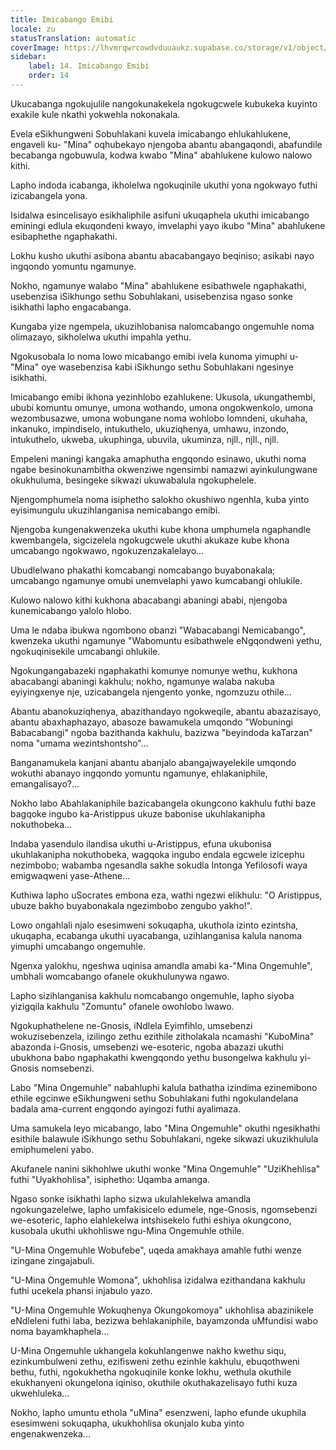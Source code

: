 ```yaml
---
title: Imicabango Emibi
locale: zu
statusTranslation: automatic
coverImage: https://lhvmrqwrcowdvduuaukz.supabase.co/storage/v1/object/public/strapi-uploads/small_cover-tratado-de-psicologia-revolucionaria.webp-5e15e1cec4e0ebebcde5d7fc7565d8fd.webp
sidebar:
    label: 14. Imicabango Emibi
    order: 14
---
```

Ukucabanga ngokujulile nangokunakekela ngokugcwele kubukeka kuyinto exakile kule nkathi yokwehla nokonakala.

Evela eSikhungweni Sobuhlakani kuvela imicabango ehlukahlukene, engaveli ku- "Mina" oqhubekayo njengoba abantu abangaqondi, abafundile becabanga ngobuwula, kodwa kwabo "Mina" abahlukene kulowo nalowo kithi.

Lapho indoda icabanga, ikholelwa ngokuqinile ukuthi yona ngokwayo futhi izicabangela yona.

Isidalwa esincelisayo esikhaliphile asifuni ukuqaphela ukuthi imicabango eminingi edlula ekuqondeni kwayo, imvelaphi yayo ikubo "Mina" abahlukene esibaphethe ngaphakathi.

Lokhu kusho ukuthi asibona abantu abacabangayo beqiniso; asikabi nayo ingqondo yomuntu ngamunye.

Nokho, ngamunye walabo "Mina" abahlukene esibathwele ngaphakathi, usebenzisa iSikhungo sethu Sobuhlakani, usisebenzisa ngaso sonke isikhathi lapho engacabanga.

Kungaba yize ngempela, ukuzihlobanisa nalomcabango ongemuhle noma olimazayo, sikholelwa ukuthi impahla yethu.

Ngokusobala lo noma lowo micabango emibi ivela kunoma yimuphi u-"Mina" oye wasebenzisa kabi iSikhungo sethu Sobuhlakani ngesinye isikhathi.

Imicabango emibi ikhona yezinhlobo ezahlukene: Ukusola, ukungathembi, ububi komuntu omunye, umona wothando, umona ongokwenkolo, umona wezombusazwe, umona wobungane noma wohlobo lomndeni, ukuhaha, inkanuko, impindiselo, intukuthelo, ukuziqhenya, umhawu, inzondo, intukuthelo, ukweba, ukuphinga, ubuvila, ukuminza, njll., njll., njll.

Empeleni maningi kangaka amaphutha engqondo esinawo, ukuthi noma ngabe besinokunambitha okwenziwe ngensimbi namazwi ayinkulungwane okukhuluma, besingeke sikwazi ukuwabalula ngokuphelele.

Njengomphumela noma isiphetho salokho okushiwo ngenhla, kuba yinto eyisimungulu ukuzihlanganisa nemicabango emibi.

Njengoba kungenakwenzeka ukuthi kube khona umphumela ngaphandle kwembangela, sigcizelela ngokugcwele ukuthi akukaze kube khona umcabango ngokwawo, ngokuzenzakalelayo...

Ubudlelwano phakathi komcabangi nomcabango buyabonakala; umcabango ngamunye omubi unemvelaphi yawo kumcabangi ohlukile.

Kulowo nalowo kithi kukhona abacabangi abaningi ababi, njengoba kunemicabango yalolo hlobo.

Uma le ndaba ibukwa ngombono obanzi "Wabacabangi Nemicabango", kwenzeka ukuthi ngamunye "Wabomuntu esibathwele eNgqondweni yethu, ngokuqinisekile umcabangi ohlukile.

Ngokungangabazeki ngaphakathi komunye nomunye wethu, kukhona abacabangi abaningi kakhulu; nokho, ngamunye walaba nakuba eyiyingxenye nje, uzicabangela njengento yonke, ngomzuzu othile...

Abantu abanokuziqhenya, abazithandayo ngokweqile, abantu abazazisayo, abantu abaxhaphazayo, abasoze bawamukela umqondo "Wobuningi Babacabangi" ngoba bazithanda kakhulu, bazizwa "beyindoda kaTarzan" noma "umama wezintshontsho"...

Banganamukela kanjani abantu abanjalo abangajwayelekile umqondo wokuthi abanayo ingqondo yomuntu ngamunye, ehlakaniphile, emangalisayo?...

Nokho labo Abahlakaniphile bazicabangela okungcono kakhulu futhi baze bagqoke ingubo ka-Aristippus ukuze babonise ukuhlakanipha nokuthobeka...

Indaba yasendulo ilandisa ukuthi u-Aristippus, efuna ukubonisa ukuhlakanipha nokuthobeka, wagqoka ingubo endala egcwele izicephu nezimbobo; wabamba ngesandla sakhe sokudla Intonga Yefilosofi waya emigwaqweni yase-Athene...

Kuthiwa lapho uSocrates embona eza, wathi ngezwi elikhulu: "O Aristippus, ubuze bakho buyabonakala ngezimbobo zengubo yakho!".

Lowo ongahlali njalo esesimweni sokuqapha, ukuthola izinto ezintsha, ukuqapha, ecabanga ukuthi uyacabanga, uzihlanganisa kalula nanoma yimuphi umcabango ongemuhle.

Ngenxa yalokhu, ngeshwa uqinisa amandla amabi ka-"Mina Ongemuhle", umbhali womcabango ofanele okukhulunywa ngawo.

Lapho sizihlanganisa kakhulu nomcabango ongemuhle, lapho siyoba yizigqila kakhulu "Zomuntu" ofanele owohlobo lwawo.

Ngokuphathelene ne-Gnosis, iNdlela Eyimfihlo, umsebenzi wokuzisebenzela, izilingo zethu ezithile zitholakala ncamashi "KuboMina" abazonda i-Gnosis, umsebenzi we-esoteric, ngoba abazazi ukuthi ubukhona babo ngaphakathi kwengqondo yethu busongelwa kakhulu yi-Gnosis nomsebenzi.

Labo "Mina Ongemuhle" nabahluphi kalula bathatha izindima ezinemibono ethile egcinwe eSikhungweni sethu Sobuhlakani futhi ngokulandelana badala ama-current engqondo ayingozi futhi ayalimaza.

Uma samukela leyo micabango, labo "Mina Ongemuhle" okuthi ngesikhathi esithile balawule iSikhungo sethu Sobuhlakani, ngeke sikwazi ukuzikhulula emiphumeleni yabo.

Akufanele nanini sikhohlwe ukuthi wonke "Mina Ongemuhle" "UziKhehlisa" futhi "Uyakhohlisa", isiphetho: Uqamba amanga.

Ngaso sonke isikhathi lapho sizwa ukulahlekelwa amandla ngokungazelelwe, lapho umfakisicelo edumele, nge-Gnosis, ngomsebenzi we-esoteric, lapho elahlekelwa intshisekelo futhi eshiya okungcono, kusobala ukuthi ukhohliswe ngu-Mina Ongemuhle othile.

"U-Mina Ongemuhle Wobufebe", uqeda amakhaya amahle futhi wenze izingane zingajabuli.

"U-Mina Ongemuhle Womona", ukhohlisa izidalwa ezithandana kakhulu futhi ucekela phansi injabulo yazo.

"U-Mina Ongemuhle Wokuqhenya Okungokomoya" ukhohlisa abazinikele eNdleleni futhi laba, bezizwa behlakaniphile, bayamzonda uMfundisi wabo noma bayamkhaphela...

U-Mina Ongemuhle ukhangela kokuhlangenwe nakho kwethu siqu, ezinkumbulweni zethu, ezifisweni zethu ezinhle kakhulu, ebuqothweni bethu, futhi, ngokukhetha ngokuqinile konke lokhu, wethula okuthile ekukhanyeni okungelona iqiniso, okuthile okuthakazelisayo futhi kuza ukwehluleka...

Nokho, lapho umuntu ethola "uMina" esenzweni, lapho efunde ukuphila esesimweni sokuqapha, ukukhohlisa okunjalo kuba yinto engenakwenzeka...

